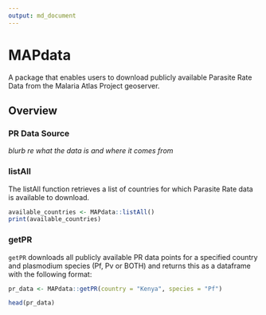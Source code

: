 ```yaml
---
output: md_document
---
```

# MAPdata 

A package that enables users to download publicly available Parasite Rate Data from the Malaria Atlas Project geoserver.

## Overview 

### PR Data Source

_blurb re what the data is and where it comes from_

### listAll

The listAll function retrieves a list of countries for which Parasite Rate data is available to download. 


```r
available_countries <- MAPdata::listAll()
print(available_countries)
```

### getPR

`getPR` downloads all publicly available PR data points for a specified country and plasmodium species (Pf, Pv or BOTH) and returns this as a dataframe with the following format: 


```r
pr_data <- MAPdata::getPR(country = "Kenya", species = "Pf")

head(pr_data)
```

